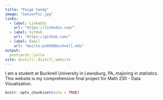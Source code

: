 ---
title: "Paige Sandy"
image: "SeniorPic.jpg"
links:
  - label: LinkedIn
    url: "https://linkedin.com/"
  - label: GitHub
    url: "https://github.com/"
  - label: Email
    url: "mailto:ps050@bucknell.edu"
output:
  postcards::jolla
site: distill::distill_website
---
 
 
 
I am a student at Bucknell University in Lewisburg, PA, majoring in statistics.
This website is my comprehensive final project for Math 230 - Data Visualization.

```{r setup, include=FALSE}
knitr::opts_chunk$set(echo = TRUE)
```